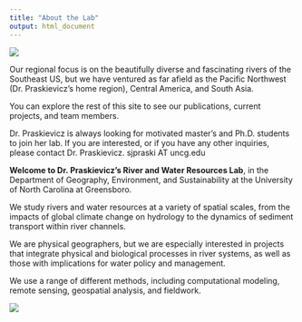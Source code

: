 ```yaml
---
title: "About the Lab"
output: html_document
---
```


<div class="col-sm-6">

![](images/photo3.jpg)


Our regional focus is on the beautifully diverse and
fascinating rivers of the Southeast US, but we have ventured as far afield as the Pacific
Northwest (Dr. Praskievicz’s home region), Central America, and South Asia.



You can explore the rest of this site to see our publications, current projects, and team members.


Dr. Praskievicz is always looking for motivated master’s and Ph.D. students to join her lab. If
you are interested, or if you have any other inquiries, please contact Dr. Praskievicz.  sjpraski AT uncg.edu

</div>

**Welcome to Dr. Praskievicz’s River and Water Resources Lab**, in the Department of Geography,
Environment, and Sustainability at the University of North Carolina at Greensboro. 

We study rivers and water resources at a variety of spatial scales, from the impacts of global climate
change on hydrology to the dynamics of sediment transport within river channels. 

We are physical geographers, but we are especially interested in projects that integrate physical and
biological processes in river systems, as well as those with implications for water policy and
management. 


We use a range of different methods, including computational modeling, remote
sensing, geospatial analysis, and fieldwork.






<div class="col-sm-6">

![](images/photo2.jpg)

</div>






